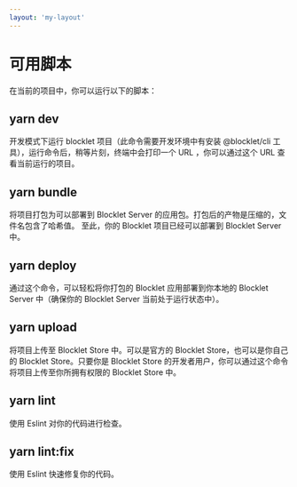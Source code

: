 ```yaml
---
layout: 'my-layout'
---
```


# 可用脚本

在当前的项目中，你可以运行以下的脚本：

## yarn dev

开发模式下运行 blocklet 项目（此命令需要开发环境中有安装 @blocklet/cli 工具），运行命令后，稍等片刻，终端中会打印一个 URL ，你可以通过这个 URL 查看当前运行的项目。

## yarn bundle

将项目打包为可以部署到 Blocklet Server 的应用包。打包后的产物是压缩的，文件名包含了哈希值。
至此，你的 Blocklet 项目已经可以部署到 Blocklet Server 中。

## yarn deploy

通过这个命令，可以轻松将你打包的 Blocklet 应用部署到你本地的 Blocklet Server 中（确保你的 Blocklet Server 当前处于运行状态中）。

## yarn upload

将项目上传至 Blocklet Store 中。可以是官方的 Blocklet Store，也可以是你自己的 Blocklet Store。只要你是 Blocklet Store 的开发者用户，你可以通过这个命令将项目上传至你所拥有权限的 Blocklet Store 中。

## yarn lint

使用 Eslint 对你的代码进行检查。

## yarn lint\:fix

使用 Eslint 快速修复你的代码。
